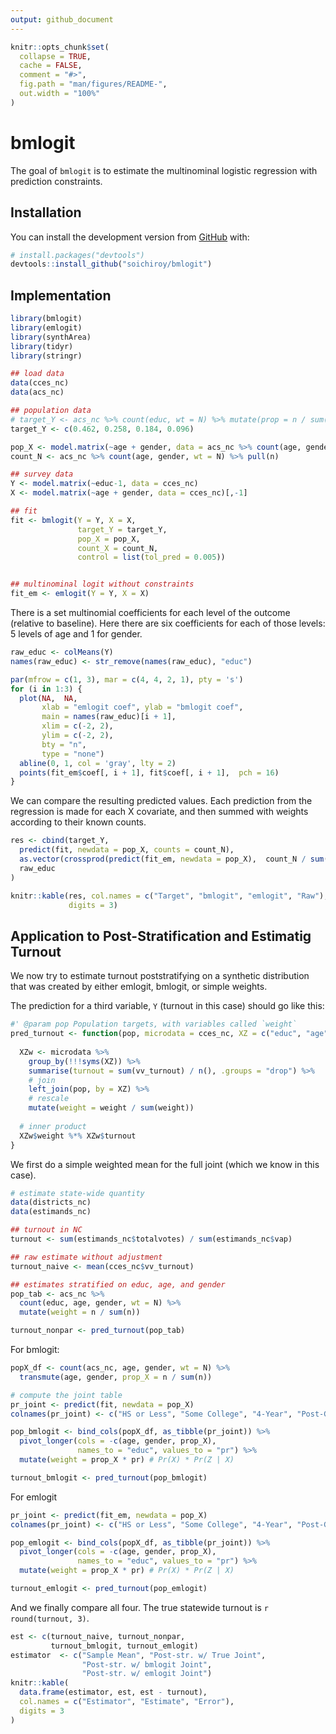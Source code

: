 ```yaml
---
output: github_document
---
```


<!-- README.md is generated from README.Rmd. Please edit that file -->

```r
knitr::opts_chunk$set(
  collapse = TRUE,
  cache = FALSE,
  comment = "#>",
  fig.path = "man/figures/README-",
  out.width = "100%"
)
```

# bmlogit

<!-- badges: start -->
<!-- badges: end -->

The goal of `bmlogit` is to estimate the multinominal logistic regression with
prediction constraints.

## Installation

You can install the development version from [GitHub](https://github.com/) with:

``` r
# install.packages("devtools")
devtools::install_github("soichiroy/bmlogit")
```
## Implementation


```r
library(bmlogit)
library(emlogit)
library(synthArea)
library(tidyr)
library(stringr)
```

```r
## load data
data(cces_nc)
data(acs_nc)

## population data
# target_Y <- acs_nc %>% count(educ, wt = N) %>% mutate(prop = n / sum(n)) %>% pull(prop)
target_Y <- c(0.462, 0.258, 0.184, 0.096)

pop_X <- model.matrix(~age + gender, data = acs_nc %>% count(age, gender, wt = N))[,-1]
count_N <- acs_nc %>% count(age, gender, wt = N) %>% pull(n)

## survey data
Y <- model.matrix(~educ-1, data = cces_nc)
X <- model.matrix(~age + gender, data = cces_nc)[,-1]

## fit
fit <- bmlogit(Y = Y, X = X, 
               target_Y = target_Y, 
               pop_X = pop_X, 
               count_X = count_N,
               control = list(tol_pred = 0.005))


## multinominal logit without constraints
fit_em <- emlogit(Y = Y, X = X)

```

There is a set multinomial coefficients for each level of the outcome (relative to baseline). Here there are six coefficients for each of those levels: 5 levels of age and 1 for gender.

```r

raw_educ <- colMeans(Y)
names(raw_educ) <- str_remove(names(raw_educ), "educ")

par(mfrow = c(1, 3), mar = c(4, 4, 2, 1), pty = 's')
for (i in 1:3) {
  plot(NA,  NA,
       xlab = "emlogit coef", ylab = "bmlogit coef",
       main = names(raw_educ)[i + 1],
       xlim = c(-2, 2),
       ylim = c(-2, 2),
       bty = "n", 
       type = "none")
  abline(0, 1, col = 'gray', lty = 2)  
  points(fit_em$coef[, i + 1], fit$coef[, i + 1],  pch = 16)
}
```

We can compare the resulting predicted values. Each prediction from the regression is made for each X covariate, and then summed with weights according to their known counts.

```r
res <- cbind(target_Y,
  predict(fit, newdata = pop_X, counts = count_N),
  as.vector(crossprod(predict(fit_em, newdata = pop_X),  count_N / sum(count_N))),
  raw_educ
)

knitr::kable(res, col.names = c("Target", "bmlogit", "emlogit", "Raw"),
             digits = 3)
```


## Application to Post-Stratification and Estimatig Turnout

We now try to estimate turnout poststratifying on a synthetic distribution that was created by either emlogit, bmlogit, or simple weights.

The prediction for a third variable, `Y` (turnout in this case) should go like this:

```r
#' @param pop Population targets, with variables called `weight`
pred_turnout <- function(pop, microdata = cces_nc, XZ = c("educ", "age", "gender")) {
  
  XZw <- microdata %>% 
    group_by(!!!syms(XZ)) %>%
    summarise(turnout = sum(vv_turnout) / n(), .groups = "drop") %>%
    # join
    left_join(pop, by = XZ) %>%
    # rescale
    mutate(weight = weight / sum(weight))
  
  # inner product
  XZw$weight %*% XZw$turnout
}
```


We first do a simple weighted mean for the full joint (which we know in this case).

```r
# estimate state-wide quantity
data(districts_nc)
data(estimands_nc)

## turnout in NC
turnout <- sum(estimands_nc$totalvotes) / sum(estimands_nc$vap)

## raw estimate without adjustment
turnout_naive <- mean(cces_nc$vv_turnout)

## estimates stratified on educ, age, and gender
pop_tab <- acs_nc %>% 
  count(educ, age, gender, wt = N) %>%
  mutate(weight = n / sum(n))

turnout_nonpar <- pred_turnout(pop_tab)
```

For bmlogit:

```r
popX_df <- count(acs_nc, age, gender, wt = N) %>% 
  transmute(age, gender, prop_X = n / sum(n))

# compute the joint table
pr_joint <- predict(fit, newdata = pop_X)
colnames(pr_joint) <- c("HS or Less", "Some College", "4-Year", "Post-Grad")

pop_bmlogit <- bind_cols(popX_df, as_tibble(pr_joint)) %>%
  pivot_longer(cols = -c(age, gender, prop_X),
               names_to = "educ", values_to = "pr") %>% 
  mutate(weight = prop_X * pr) # Pr(X) * Pr(Z | X)

turnout_bmlogit <- pred_turnout(pop_bmlogit)
```


For emlogit

```r
pr_joint <- predict(fit_em, newdata = pop_X)
colnames(pr_joint) <- c("HS or Less", "Some College", "4-Year", "Post-Grad")

pop_emlogit <- bind_cols(popX_df, as_tibble(pr_joint)) %>%
  pivot_longer(cols = -c(age, gender, prop_X),
               names_to = "educ", values_to = "pr") %>% 
  mutate(weight = prop_X * pr) # Pr(X) * Pr(Z | X)

turnout_emlogit <- pred_turnout(pop_emlogit)
```

And we finally compare all four. The true statewide turnout is `r round(turnout, 3)`.

```r
est <- c(turnout_naive, turnout_nonpar,
         turnout_bmlogit, turnout_emlogit)
estimator  <- c("Sample Mean", "Post-str. w/ True Joint",
                "Post-str. w/ bmlogit Joint",
                "Post-str. w/ emlogit Joint")
knitr::kable(
  data.frame(estimator, est, est - turnout),
  col.names = c("Estimator", "Estimate", "Error"),
  digits = 3
)
```
